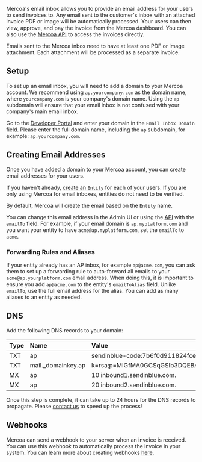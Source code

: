 Mercoa's email inbox allows you to provide an email address for your users to send invoices to. Any email sent to the customer's inbox with an attached invoice PDF or image will be automatically processed.
Your users can then view, approve, and pay the invoice from the Mercoa dashboard. You can also use the [Mercoa API](/api-reference/invoice/get-invoice) to access the invoices directly.

Emails sent to the Mercoa inbox need to have at least one PDF or image
attachment. Each attachment will be processed as a separate invoice.

## Setup

To set up an email inbox, you will need to add a domain to your Mercoa account. We recommend using `ap.yourcompany.com` as the domain name, where `yourcompany.com` is your company's domain name.
Using the `ap` subdomain will ensure that your email inbox is not confused with your company's main email inbox.

Go to the [Developer Portal](https://mercoa.com/developers) and enter your domain in the `Email Inbox Domain` field. Please enter the full domain name, including the `ap` subdomain, for example: `ap.yourcompany.com`.

## Creating Email Addresses

Once you have added a domain to your Mercoa account, you can create email addresses for your users.

If you haven't already, [create an `Entity`](/concepts/entities) for each of your users. If you are only using Mercoa for email inboxes, entities do not need to be verified.

By default, Mercoa will create the email based on the `Entity` name.

You can change this email address in the Admin UI or using the [API](/api-reference/entity/update-entity) with the `emailTo` field.
For example, if your email domain is `ap.myplatform.com` and you want your entity to have `acme@ap.myplatform.com`, set the `emailTo` to `acme`.

### Forwarding Rules and Aliases

If your entity already has an AP inbox, for example `ap@acme.com`, you can ask them to set up a forwarding rule to auto-forward all emails to your `acme@ap.yourplatform.com` email address.
When doing this, it is important to ensure you add `ap@acme.com` to the entity's `emailToAlias` field. Unlike `emailTo`, use the full email address for the alias. You can add as many aliases to an entity as needed.

## DNS

Add the following DNS records to your domain:

| Type | Name                | Value                                                                                                                                                                                                                            | TTL |
| :--- | :------------------ | :------------------------------------------------------------------------------------------------------------------------------------------------------------------------------------------------------------------------------- | :-- |
| TXT  | ap                  | sendinblue-code:7b6f0d911824fce3b5d4fd8f30a5fcdd                                                                                                                                                                                 | 300 |
| TXT  | mail.\_domainkey.ap | k=rsa;p=MIGfMA0GCSqGSIb3DQEBAQUAA4GNADCBiQKBgQDeMVIzrCa3T14JsNY0IRv5/2V1/v2itlviLQBwXsa7shBD6TrBkswsFUToPyMRWC9tbR/5ey0nRBH0ZVxp+lsmTxid2Y2z+FApQ6ra2VsXfbJP3HE6wAO0YTVEJt1TmeczhEd2Jiz/fcabIISgXEdSpTYJhb0ct0VJRxcg4c8c7wIDAQAB | 300 |
| MX   | ap                  | 10 inbound1.sendinblue.com.                                                                                                                                                                                                      | 300 |
| MX   | ap                  | 20 inbound2.sendinblue.com.                                                                                                                                                                                                      | 300 |

Once this step is complete, it can take up to 24 hours for the DNS records to propagate. Please [contact us](mailto:support@mercoa.com) to speed up the process!

## Webhooks

Mercoa can send a webhook to your server when an invoice is received. You can use this webhook to automatically process the invoice in your system. You can learn more about creating webhooks [here](/concepts/webhooks).
